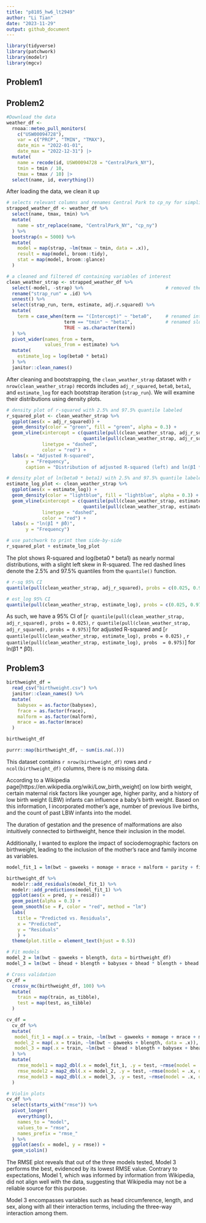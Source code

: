 ```yaml
---
title: "p8105_hw6_lt2949"
author: "Li Tian"
date: "2023-11-29"
output: github_document
---
```

```r
library(tidyverse)
library(patchwork)
library(modelr)
library(mgcv)

```


## Problem1

## Problem2

```r
#Download the data
weather_df <- 
  rnoaa::meteo_pull_monitors(
    c("USW00094728"),
    var = c("PRCP", "TMIN", "TMAX"), 
    date_min = "2022-01-01",
    date_max = "2022-12-31") |> 
  mutate(
    name = recode(id, USW00094728 = "CentralPark_NY"),
    tmin = tmin / 10,
    tmax = tmax / 10) |> 
  select(name, id, everything())

```

After loading the data, we clean it up 

```r

# selects relevant columns and renames Central Park to cp_ny for simplicity
strapped_weather_df <- weather_df %>% 
  select(name, tmax, tmin) %>% 
  mutate(
    name = str_replace(name, "CentralPark_NY", "cp_ny")
  ) %>% 
  bootstrap(n = 5000) %>%                                 
  mutate(
    model = map(strap, ~lm(tmax ~ tmin, data = .x)),     
    result = map(model, broom::tidy),                    
    stat = map(model, broom::glance)                    
  )

# a cleaned and filtered df containing variables of interest
clean_weather_strap <- strapped_weather_df %>% 
  select(-model, -strap) %>%                              # removed the original strap sample and model
  rename("strap_run" = .id) %>%                           
  unnest() %>%                                           
  select(strap_run, term, estimate, adj.r.squared) %>%   
  mutate(
    term = case_when(term == "(Intercept)" ~ "beta0",     # renamed intercept to beta0
                     term == "tmin" ~ "beta1",            # renamed slope to beta1
                     TRUE ~ as.character(term))
  ) %>% 
  pivot_wider(names_from = term,                         
              values_from = estimate) %>% 
  mutate(
    estimate_log = log(beta0 * beta1)                    
  ) %>% 
  janitor::clean_names()

```

After cleaning and bootstrapping, the `clean_weather_strap` dataset with `r nrow(clean_weather_strap)` records includes `adj_r_squared`, `beta0`, `beta1`, and `estimate_log` for each bootstrap iteration (`strap_run`). We will examine their distributions using density plots.

```r

# density plot of r-squared with 2.5% and 97.5% quantile labeled
r_squared_plot <- clean_weather_strap %>% 
  ggplot(aes(x = adj_r_squared)) +
  geom_density(color = "green", fill = "green", alpha = 0.3) +
  geom_vline(xintercept = c(quantile(pull(clean_weather_strap, adj_r_squared), probs = 0.025),
                            quantile(pull(clean_weather_strap, adj_r_squared), probs = 0.975)),
             linetype = "dashed",
             color = "red") +
  labs(x = "Adjusted R-squared",
       y = "Frequency",
       caption = "Distribution of adjusted R-squared (left) and ln(β̂1 * β̂) (right)")

# density plot of ln(beta0 * beta1) with 2.5% and 97.5% quantile labeled
estimate_log_plot <- clean_weather_strap %>% 
  ggplot(aes(x = estimate_log)) +
  geom_density(color = "lightblue", fill = "lightblue", alpha = 0.3) +
  geom_vline(xintercept = c(quantile(pull(clean_weather_strap, estimate_log), probs = 0.025),
                            quantile(pull(clean_weather_strap, estimate_log), probs = 0.975)),
             linetype = "dashed",
             color = "red") +
  labs(x = "ln(β̂1 * β̂0)",
       y = "Frequency")

# use patchwork to print them side-by-side
r_squared_plot + estimate_log_plot

```

The plot shows R-squared and log(beta0 * beta1) as nearly normal distributions, with a slight left skew in R-squared. The red dashed lines denote the 2.5% and 97.5% quantiles from the `quantile()` function.

```r

# r-sq 95% CI
quantile(pull(clean_weather_strap, adj_r_squared), probs = c(0.025, 0.975))

# est_log 95% CI
quantile(pull(clean_weather_strap, estimate_log), probs = c(0.025, 0.975))

```

As such, we have a 95% CI of [`r quantile(pull(clean_weather_strap, adj_r_squared), probs = 0.025)`, `r quantile(pull(clean_weather_strap, adj_r_squared), probs = 0.975)`] for adjusted R-squared and [`r quantile(pull(clean_weather_strap, estimate_log), probs = 0.025)` , `r quantile(pull(clean_weather_strap, estimate_log), probs  = 0.975)`] for ln(β̂1 * β̂0).

## Problem3 

```r
birthweight_df = 
  read_csv("birthweight.csv") %>% 
  janitor::clean_names() %>% 
  mutate(
    babysex = as.factor(babysex),
    frace = as.factor(frace),
    malform = as.factor(malform),
    mrace = as.factor(mrace)
  ) 

birthweight_df

purrr::map(birthweight_df, ~ sum(is.na(.)))

```
This dataset contains `r nrow(birthweight_df)` rows and `r ncol(birthweight_df)` columns, there is no missing data.\

According to a Wikipedia page[https://en.wikipedia.org/wiki/Low_birth_weight] on low birth weight, certain maternal risk factors like younger age, higher parity, and a history of low birth weight (LBW) infants can influence a baby's birth weight. Based on this information, I incorporated mother's age, number of previous live births, and the count of past LBW infants into the model.

The duration of gestation and the presence of malformations are also intuitively connected to birthweight, hence their inclusion in the model.

Additionally, I wanted to explore the impact of sociodemographic factors on birthweight, leading to the inclusion of the mother's race and family income as variables.

```r
model_fit_1 = lm(bwt ~ gaweeks + momage + mrace + malform + parity + fincome + pnumlbw, data = birthweight_df)

birthweight_df %>% 
  modelr::add_residuals(model_fit_1) %>%
  modelr::add_predictions(model_fit_1) %>% 
  ggplot(aes(x = pred, y = resid)) + 
  geom_point(alpha = 0.3) +
  geom_smooth(se = F, color = "red", method = "lm")
  labs(
    title = "Predicted vs. Residuals",
    x = "Predicted",
    y = "Residuals"
    ) +
  theme(plot.title = element_text(hjust = 0.5))

# Fit models
model_2 = lm(bwt ~ gaweeks + blength, data = birthweight_df)
model_3 = lm(bwt ~ bhead + blength + babysex + bhead * blength + bhead * babysex + blength * babysex + bhead * blength * babysex, data = birthweight_df)
```


```r
# Cross validation
cv_df = 
  crossv_mc(birthweight_df, 100) %>% 
  mutate(
    train = map(train, as_tibble),
    test = map(test, as_tibble)
  )

cv_df = 
  cv_df %>% 
  mutate(
   model_fit_1 = map(.x = train, ~lm(bwt ~ gaweeks + momage + mrace + malform + parity + fincome + pnumlbw, data = .x)),
   model_2 = map(.x = train, ~lm(bwt ~ gaweeks + blength, data = .x)),
   model_3 = map(.x = train, ~lm(bwt ~ bhead + blength + babysex + bhead * blength + bhead * babysex + blength * babysex + bhead * blength * babysex, data = .x))
  ) %>% 
  mutate(
    rmse_model1 = map2_dbl(.x = model_fit_1, .y = test, ~rmse(model = .x, data = .y)),
    rmse_model2 = map2_dbl(.x = model_2, .y = test, ~rmse(model = .x, data = .y)),
    rmse_model3 = map2_dbl(.x = model_3, .y = test, ~rmse(model = .x, data = .y))
  )

# Violin plots 
cv_df %>% 
  select(starts_with("rmse")) %>% 
  pivot_longer(
    everything(),
    names_to = "model",
    values_to = "rmse",
    names_prefix = "rmse_"
  ) %>% 
  ggplot(aes(x = model, y = rmse)) +
  geom_violin()
```

The RMSE plot reveals that out of the three models tested, Model 3 performs the best, evidenced by its lowest RMSE value. Contrary to expectations, Model 1, which was informed by information from Wikipedia, did not align well with the data, suggesting that Wikipedia may not be a reliable source for this purpose.

Model 3 encompasses variables such as head circumference, length, and sex, along with all their interaction terms, including the three-way interaction among them.